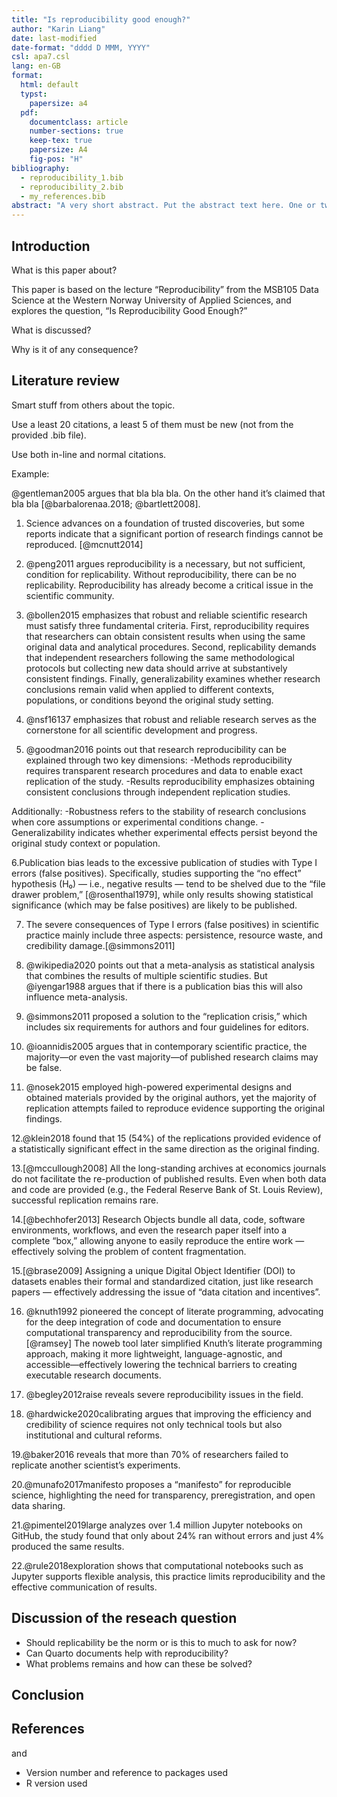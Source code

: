 ```yaml
---
title: "Is reproducibility good enough?"
author: "Karin Liang"
date: last-modified
date-format: "dddd D MMM, YYYY"
csl: apa7.csl
lang: en-GB
format:
  html: default
  typst:
    papersize: a4
  pdf:
    documentclass: article
    number-sections: true
    keep-tex: true
    papersize: A4
    fig-pos: "H"
bibliography:
  - reproducibility_1.bib
  - reproducibility_2.bib
  - my_references.bib
abstract: "A very short abstract. Put the abstract text here. One or two paragraphs summarising what follows below."
---
```


## Introduction

What is this paper about?

This paper is based on the lecture "Reproducibility" from the MSB105 Data Science at the Western Norway University of Applied Sciences, and explores the question, "Is Reproducibility Good Enough?"

What is discussed?




Why is it of any consequence?




## Literature review

Smart stuff from others about the topic.

Use a least 20 citations, a least 5 of them must be new (not from the provided .bib file).

Use both in-line and normal citations.

Example:

@gentleman2005 argues that bla bla bla.
On the other hand it's claimed that bla bla [@barbalorenaa.2018; @bartlett2008].


1. Science advances on a foundation of trusted discoveries, but some reports indicate that a significant portion of research findings cannot be reproduced. [@mcnutt2014]

2. @peng2011 argues reproducibility is a necessary, but not sufficient, condition for replicability. Without reproducibility, there can be no replicability. Reproducibility has already become a critical issue in the scientific community.

3. @bollen2015 emphasizes that robust and reliable scientific research must satisfy three fundamental criteria.
First, reproducibility requires that researchers can obtain consistent results when using the same original data and analytical procedures. 
Second, replicability demands that independent researchers following the same methodological protocols but collecting new data should arrive at substantively consistent findings.
Finally, generalizability examines whether research conclusions remain valid when applied to different contexts, populations, or conditions beyond the original study setting.


4. @nsf16137 emphasizes that robust and reliable research serves as the cornerstone for all scientific development and progress.


5. @goodman2016 points out that research reproducibility can be explained through two key dimensions:
-Methods reproducibility requires transparent research procedures and data to enable exact replication of the study.
-Results reproducibility emphasizes obtaining consistent conclusions through independent replication studies.

Additionally:
-Robustness refers to the stability of research conclusions when core assumptions or experimental conditions change.
-Generalizability indicates whether experimental effects persist beyond the original study context or population.


6.Publication bias leads to the excessive publication of studies with Type I errors (false positives). Specifically, studies supporting the "no effect" hypothesis (H₀) — i.e., negative results — tend to be shelved due to the "file drawer problem," [@rosenthal1979], while only results showing statistical significance (which may be false positives) are likely to be published.

7. The severe consequences of Type I errors (false positives) in scientific practice mainly include three aspects: persistence, resource waste, and credibility damage.[@simmons2011]

8. @wikipedia2020 points out that a meta-analysis as statistical analysis that combines the results of multiple scientific studies. But @iyengar1988 argues that if there is a publication bias this will also influence meta-analysis.

9. @simmons2011 proposed a solution to the "replication crisis," which includes six requirements for authors and four guidelines for editors.

10. @ioannidis2005 argues that in contemporary scientific practice, the majority—or even the vast majority—of published research claims may be false.

11. @nosek2015 employed high-powered experimental designs and obtained materials provided by the original authors, yet the majority of replication attempts failed to reproduce evidence supporting the original findings.

12.@klein2018 found that 15 (54%) of the replications provided evidence of a statistically significant effect in the same direction as the original finding.

13.[@mccullough2008] All the long-standing archives at economics journals do not facilitate the re-production of published results. Even when both data and code are provided (e.g., the Federal Reserve Bank of St. Louis Review), successful replication remains rare.

14.[@bechhofer2013] Research Objects bundle all data, code, software environments, workflows, and even the research paper itself into a complete "box," allowing anyone to easily reproduce the entire work — effectively solving the problem of content fragmentation.

15.[@brase2009] Assigning a unique Digital Object Identifier (DOI) to datasets enables their formal and standardized citation, just like research papers — effectively addressing the issue of "data citation and incentives".

16. @knuth1992 pioneered the concept of literate programming, advocating for the deep integration of code and documentation to ensure computational transparency and reproducibility from the source. [@ramsey] The noweb tool later simplified Knuth’s literate programming approach, making it more lightweight, language-agnostic, and accessible—effectively lowering the technical barriers to creating executable research documents.


17. @begley2012raise reveals severe reproducibility issues in the field.

18. @hardwicke2020calibrating argues that improving the efficiency and credibility of science requires not only technical tools but also institutional and cultural reforms.

19.@baker2016 reveals that more than 70% of researchers failed to replicate another scientist’s experiments.

20.@munafo2017manifesto proposes a “manifesto” for reproducible science, highlighting the need for transparency, preregistration, and open data sharing. 

21.@pimentel2019large analyzes over 1.4 million Jupyter notebooks on GitHub, the study found that only about 24% ran without errors and just 4% produced the same results.

22.@rule2018exploration shows that computational notebooks such as Jupyter supports flexible analysis, this practice limits reproducibility and the effective communication of results.


## Discussion of the reseach question

-   Should replicability be the norm or is this to much to ask for now?
-   Can Quarto documents help with reproducibility?
-   What problems remains and how can these be solved?




## Conclusion





## References

and

-   Version number and reference to packages used
-   R version used
